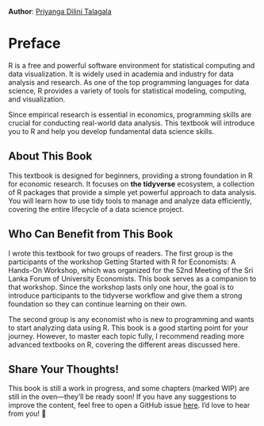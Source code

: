 **Author**: [Priyanga Dilini Talagala](https://prital.netlify.app)

# Preface {.unnumbered}

R is a free and powerful software environment for statistical computing and data visualization. It is widely used in academia and industry for data analysis and research. As one of the top programming languages for data science, R provides a variety of tools for statistical modeling, computing, and visualization.

Since empirical research is essential in economics, programming skills are crucial for conducting real-world data analysis. This textbook will introduce you to R and help you develop fundamental data science skills.

## About This Book {.unnumbered}

This textbook is designed for beginners, providing a strong foundation in R for economic research. It focuses on **the tidyverse** ecosystem, a collection of R packages that provide a simple yet powerful approach to data analysis. You will learn how to use tidy tools to manage and analyze data efficiently, covering the entire lifecycle of a data science project.

## Who Can Benefit from This Book {.unnumbered}

I wrote this textbook for two groups of readers. The first group is the participants of the workshop Getting Started with R for Economists: A Hands-On Workshop, which was organized for the 52nd Meeting of the Sri Lanka Forum of University Economists. This book serves as a companion to that workshop. Since the workshop lasts only one hour, the goal is to introduce participants to the tidyverse workflow and give them a strong foundation so they can continue learning on their own.

The second group is any economist who is new to programming and wants to start analyzing data using R. This book is a good starting point for your journey. However, to master each topic fully, I recommend reading more advanced textbooks on R, covering the different areas discussed here.

## Share Your Thoughts! {.unnumbered}

This book is still a work in progress, and some chapters (marked WIP) are still in the oven—they’ll be ready soon! If you have any suggestions to improve the content, feel free to open a GitHub issue [here](https://github.com/pridiltal/r4economists/issues). I’d love to hear from you! 🚀
